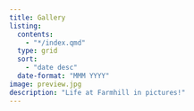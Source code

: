 ```yaml
---
title: Gallery
listing:
  contents:
    - "*/index.qmd"
  type: grid
  sort:
    - "date desc"
  date-format: "MMM YYYY"
image: preview.jpg
description: "Life at Farmhill in pictures!"
---
```

